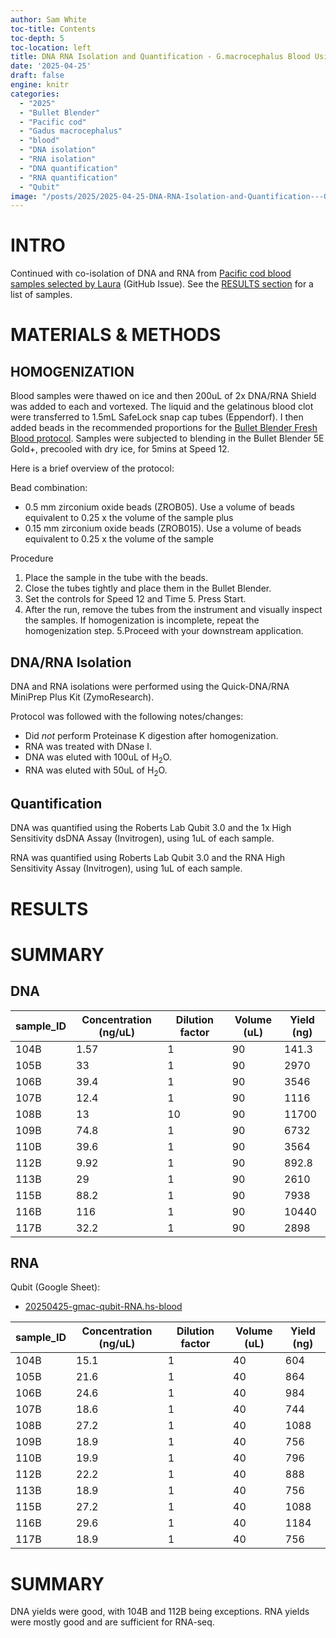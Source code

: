 ```yaml
---
author: Sam White
toc-title: Contents
toc-depth: 5
toc-location: left
title: DNA RNA Isolation and Quantification - G.macrocephalus Blood Using Bullet Blender and Zymo Quick DNA RNA MiniPrep Plus Kit
date: '2025-04-25'
draft: false
engine: knitr
categories: 
  - "2025"
  - "Bullet Blender"
  - "Pacific cod"
  - "Gadus macrocephalus"
  - "blood"
  - "DNA isolation"
  - "RNA isolation"
  - "DNA quantification"
  - "RNA quantification"
  - "Qubit"
image: "/posts/2025/2025-04-25-DNA-RNA-Isolation-and-Quantification---G.macrocephalus-Blood-Using-Bullet-Blender-and-Zymo-Quick-DNA-RNA-MiniPrep-Plus-Kit/20250425-gmac-tube-rack.jpg"
---
```

# INTRO

Continued with co-isolation of DNA and RNA from [Pacific cod blood samples selected by Laura](https://github.com/RobertsLab/resources/issues/1951#issuecomment-2667027910) (GitHub Issue). See the [RESULTS section](#results) for a list of samples.

# MATERIALS & METHODS

## HOMOGENIZATION

Blood samples were thawed on ice and then 200uL of 2x DNA/RNA Shield was added to each and vortexed. The liquid and the gelatinous blood clot were transferred to 1.5mL SafeLock snap cap tubes (Eppendorf). I then added beads in the recommended proportions for the [Bullet Blender Fresh Blood protocol](https://www.nextadvance.com/homogenization-protocols/classic/bloodfresh-76-43.html). Samples were subjected to blending in the Bullet Blender 5E Gold+, precooled with dry ice, for 5mins at Speed 12.

Here is a brief overview of the protocol:

Bead combination:

- 0.5 mm zirconium oxide beads (ZROB05). Use a volume of beads equivalent to 0.25 x the volume of the sample plus
- 0.15 mm zirconium oxide beads (ZROB015). Use a volume of beads equivalent to 0.25 x the volume of the sample

Procedure

1. Place the sample in the tube with the beads.
2. Close the tubes tightly and place them in the Bullet Blender.
3. Set the controls for Speed 12 and Time 5. Press Start.
4. After the run, remove the tubes from the instrument and visually inspect the samples. If homogenization is incomplete, repeat the homogenization step.
5.Proceed with your downstream application.

## DNA/RNA Isolation

DNA and RNA isolations were performed using the Quick-DNA/RNA MiniPrep Plus Kit (ZymoResearch). 

::: {.callout-note}
Protocol was followed with the following notes/changes:

- Did _not_ perform Proteinase K digestion after homogenization.
- RNA was treated with DNase I.
- DNA was eluted with 100uL of H<sub>2</sub>O.
- RNA was eluted with 50uL of H<sub>2</sub>O.
:::

## Quantification

DNA was quantified using the Roberts Lab Qubit 3.0 and the 1x High Sensitivity dsDNA Assay (Invitrogen), using 1uL of each sample.

RNA was quantified using Roberts Lab Qubit 3.0 and the RNA High Sensitivity Assay (Invitrogen), using 1uL of each sample.



# RESULTS


# SUMMARY
## DNA

| sample_ID | Concentration (ng/uL) | Dilution factor | Volume (uL) | Yield (ng) |
|-----------|-----------------------|-----------------|-------------|------------|
| 104B      | 1.57                  | 1               | 90          | 141.3      |
| 105B      | 33                    | 1               | 90          | 2970       |
| 106B      | 39.4                  | 1               | 90          | 3546       |
| 107B      | 12.4                  | 1               | 90          | 1116       |
| 108B      | 13                    | 10              | 90          | 11700      |
| 109B      | 74.8                  | 1               | 90          | 6732       |
| 110B      | 39.6                  | 1               | 90          | 3564       |
| 112B      | 9.92                  | 1               | 90          | 892.8      |
| 113B      | 29                    | 1               | 90          | 2610       |
| 115B      | 88.2                  | 1               | 90          | 7938       |
| 116B      | 116                   | 1               | 90          | 10440      |
| 117B      | 32.2                  | 1               | 90          | 2898       |

## RNA

Qubit (Google Sheet):

- [20250425-gmac-qubit-RNA.hs-blood](https://docs.google.com/spreadsheets/d/1QvgTWNbkQ4Y7lDeSfsdg2LgmhLyAf_xDf25Yo67Bfs4/edit?usp=sharing)

| sample_ID | Concentration (ng/uL) | Dilution factor | Volume (uL) | Yield (ng) |
|-----------|-----------------------|-----------------|-------------|------------|
| 104B      | 15.1                  | 1               | 40          | 604        |
| 105B      | 21.6                  | 1               | 40          | 864        |
| 106B      | 24.6                  | 1               | 40          | 984        |
| 107B      | 18.6                  | 1               | 40          | 744        |
| 108B      | 27.2                  | 1               | 40          | 1088       |
| 109B      | 18.9                  | 1               | 40          | 756        |
| 110B      | 19.9                  | 1               | 40          | 796        |
| 112B      | 22.2                  | 1               | 40          | 888        |
| 113B      | 18.9                  | 1               | 40          | 756        |
| 115B      | 27.2                  | 1               | 40          | 1088       |
| 116B      | 29.6                  | 1               | 40          | 1184       |
| 117B      | 18.9                  | 1               | 40          | 756        |

# SUMMARY

DNA yields were good, with 104B and 112B being exceptions. RNA yields were mostly good and are sufficient for RNA-seq.


